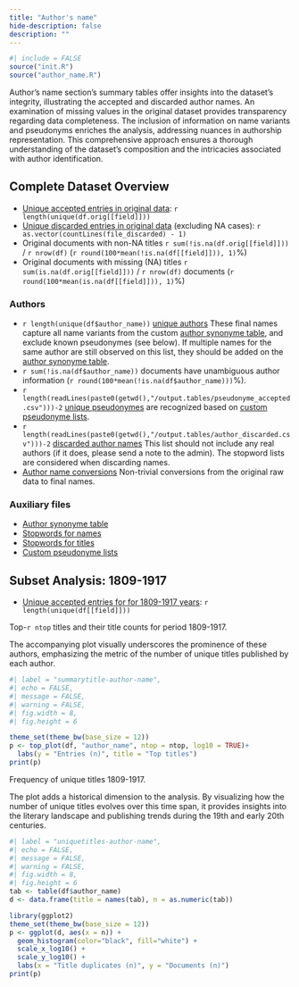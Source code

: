 ```yaml
---
title: "Author's name"
hide-description: false
description: ""
---
```


```r
#| include = FALSE
source("init.R")
source("author_name.R")
```

Author's name section's summary tables offer insights into the dataset's integrity, illustrating the accepted and discarded author names. An examination of missing values in the original dataset provides transparency regarding data completeness. The inclusion of information on name variants and pseudonyms enriches the analysis, addressing nuances in authorship representation. This comprehensive approach ensures a thorough understanding of the dataset's composition and the intricacies associated with author identification.

## Complete Dataset Overview

-   [Unique accepted entries in original data](dataTable/data_table.html?path=../output.tables/author_name_accepted.csv): `r length(unique(df.orig[[field]]))`
-   [Unique discarded entries in original data](dataTable/data_table.html?path=../output.tables/author_name_accepted.csv) (excluding NA cases): `r as.vector(countLines(file_discarded) - 1)`
-   Original documents with non-NA titles `r sum(!is.na(df.orig[[field]]))` / `r nrow(df)` (`r round(100*mean(!is.na(df[[field]])), 1)`%)
-   Original documents with missing (NA) titles `r sum(is.na(df.orig[[field]]))` / `r nrow(df)` documents (`r round(100*mean(is.na(df[[field]])), 1)`%)

### Authors

-   `r length(unique(df$author_name))` [unique authors](dataTable/data_table.html?path=../output.tables/author_accepted.csv) These final names capture all name variants from the custom [author synonyme table](dataTable/data_table.html?path=../output.tables/ambiguous-authors.csv), and exclude known pseudonymes (see below). If multiple names for the same author are still observed on this list, they should be added on the [author synonyme table](dataTable/data_table.html?path=../output.tables/ambiguous-authors.csv).
-   `r sum(!is.na(df$author_name))` documents have unambiguous author information (`r round(100*mean(!is.na(df$author_name)))`%).
-   `r length(readLines(paste0(getwd(),"/output.tables/pseudonyme_accepted.csv")))-2` [unique pseudonymes](dataTable/data_table.html?path=../output.tables/pseudonyme_accepted.csv) are recognized based on [custom pseudonyme lists](dataTable/data_table.html?path=../output.tables/custom_pseudonymes.csv).
-   `r length(readLines(paste0(getwd(),"/output.tables/author_discarded.csv")))-2` [discarded author names](dataTable/data_table.html?path=../output.tables/author_discarded.csv) This list should not include any real authors (if it does, please send a note to the admin). The stopword lists are considered when discarding names.
-   [Author name conversions](dataTable/data_table.html?path=../output.tables/author_conversion_nontrivial.csv) Non-trivial conversions from the original raw data to final names.

### Auxiliary files

-   [Author synonyme table](dataTable/data_table.html?path=../output.tables/ambiguous-authors.csv)
-   [Stopwords for names](dataTable/data_table.html?path=../output.tables/stopwords_for_names.csv)
-   [Stopwords for titles](dataTable/data_table.html?path=../output.tables/stopwords_titles.csv)
-   [Custom pseudonyme lists](dataTable/data_table.html?path=../output.tables/custom_pseudonymes.csv)

## Subset Analysis: 1809-1917

-   [Unique accepted entries for for 1809-1917 years](dataTable/data_table.html?path=../output.tables/author_name_accepted_19.csv): `r length(unique(df[[field]]))`

Top-`r ntop` titles and their title counts for period 1809-1917.

The accompanying plot visually underscores the prominence of these authors, emphasizing the metric of the number of unique titles published by each author.

```r
#| label = "summarytitle-author-name",
#| echo = FALSE,
#| message = FALSE,
#| warning = FALSE,
#| fig.width = 8,
#| fig.height = 6

theme_set(theme_bw(base_size = 12))
p <- top_plot(df, "author_name", ntop = ntop, log10 = TRUE)+
  labs(y = "Entries (n)", title = "Top titles")
print(p)
```

Frequency of unique titles 1809-1917.

The plot adds a historical dimension to the analysis. By visualizing how the number of unique titles evolves over this time span, it provides insights into the literary landscape and publishing trends during the 19th and early 20th centuries.

```r
#| label = "uniquetitles-author-name",
#| echo = FALSE,
#| message = FALSE,
#| warning = FALSE,
#| fig.width = 8,
#| fig.height = 6
tab <- table(df$author_name)
d <- data.frame(title = names(tab), n = as.numeric(tab))

library(ggplot2)
theme_set(theme_bw(base_size = 12))
p <- ggplot(d, aes(x = n)) +
  geom_histogram(color="black", fill="white") +
  scale_x_log10() +
  scale_y_log10() +
  labs(x = "Title duplicates (n)", y = "Documents (n)")
print(p)
```
